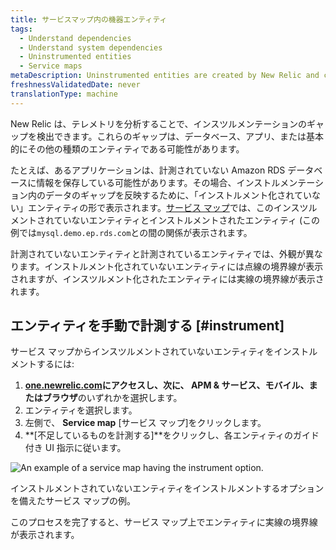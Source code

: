 ```yaml
---
title: サービスマップ内の機器エンティティ
tags:
  - Understand dependencies
  - Understand system dependencies
  - Uninstrumented entities
  - Service maps
metaDescription: Uninstrumented entities are created by New Relic and can be easily instrumented by the customer
freshnessValidatedDate: never
translationType: machine
---
```



New Relic は、テレメトリを分析することで、インスツルメンテーションのギャップを検出できます。これらのギャップは、データベース、アプリ、または基本的にその他の種類のエンティティである可能性があります。

たとえば、あるアプリケーションは、計測されていない Amazon RDS データベースに情報を保存している可能性があります。その場合、インストルメンテーション内のデータのギャップを反映するために、「インストルメント化されていない」エンティティの形で表示されます。[サービス マップ](/docs/new-relic-solutions/new-relic-one/ui-data/service-maps/introduction-service-maps)では、このインスツルメントされていないエンティティとインストルメントされたエンティティ (この例では`mysql.demo.ep.rds.com`との間の関係が表示されます。

計測されていないエンティティと計測されているエンティティでは、外観が異なります。インストルメント化されていないエンティティには点線の境界線が表示されますが、インスツルメント化されたエンティティには実線の境界線が表示されます。

## エンティティを手動で計測する [#instrument]

サービス マップからインスツルメントされていないエンティティをインストルメントするには:

1. **[one.newrelic.com](https://one.newrelic.com/all-capabilities)**にアクセスし、次に、 **APM & サービス**、**モバイル**、または**ブラウザ**のいずれかを選択します。
2. エンティティを選択します。
3. 左側で、 **Service map** \[サービス マップ]をクリックします。
4. **\[不足しているものを計測する]**をクリックし、各エンティティのガイド付き UI 指示に従います。

<img
  title="uninstrumented entity service map.png"
  alt="An example of a service map having the instrument option."
  src={ServiceMapUninstrumentedEntity}
/>

<figcaption>
  インストルメントされていないエンティティをインストルメントするオプションを備えたサービス マップの例。
</figcaption>

このプロセスを完了すると、サービス マップ上でエンティティに実線の境界線が表示されます。